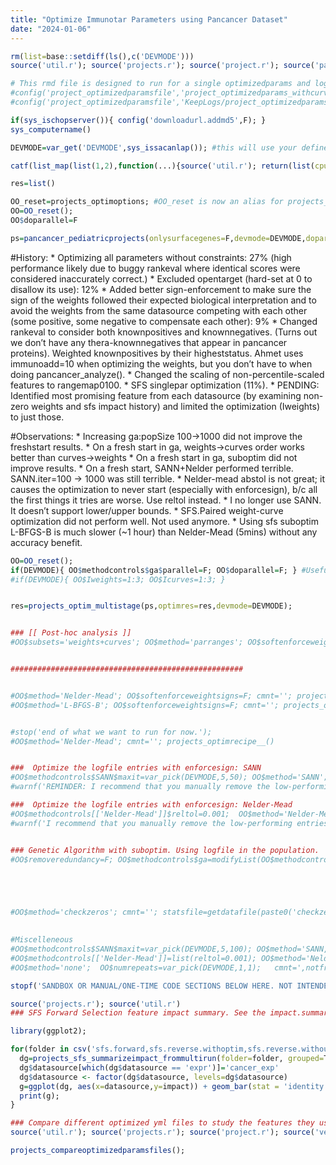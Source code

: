 ```yaml
---
title: "Optimize Immunotar Parameters using Pancancer Dataset"
date: "2024-01-06"
---
```

```r
rm(list=base::setdiff(ls(),c('DEVMODE')))
source('util.r'); source('projects.r'); source('project.r'); source('pancancer.r'); source('optim.r')

# This rmd file is designed to run for a single optimizedparams and log file. Don't change it half-way this Rmd file. When you are running other analysis, you may need to config_reset() to switch b ack to the default files.
#config('project_optimizedparamsfile','project_optimizedparams_withcurves.yml');
#config('project_optimizedparamsfile','KeepLogs/project_optimizedparams_withcurves.yml');

if(sys_ischopserver()){ config('downloadurl.addmd5',F); }
sys_computername()

DEVMODE=var_get('DEVMODE',sys_issacanlap()); #this will use your defined DEVMODE; and T if not defined. Don't change the default here. Only set DEVMODE=... in the Console.

catf(list_map(list(1,2),function(...){source('util.r'); return(list(cpu=sys_cpuinfo(),ram=sys_raminfo()));},list(doparallel=T))[[1]])

res=list()

OO_reset=projects_optimoptions; #OO_reset is now an alias for projects_optimoptions(). You can use either.
OO=OO_reset();
OO$doparallel=F

ps=pancancer_pediatricprojects(onlysurfacegenes=F,devmode=DEVMODE,doparallel=OO$doparallel,immunoadd=10);
```

#History:
* Optimizing all parameters without constraints: 27% (high performance likely due to buggy rankeval where identical scores were considered inaccurately correct.)
* Excluded opentarget (hard-set at 0 to disallow its use): 12%
* Added better sign-enforcement to make sure the sign of the weights followed their expected biological interpretation and to avoid the weights from the same datasource competing with each other (some positive, some negative to compensate each other): 9%
* Changed rankeval to consider both knownpositives and knownnegatives. (Turns out we don't have any thera-knownnegatives that appear in pancancer proteins). Weighted knownpositives by their higheststatus. Ahmet uses immunoadd=10 when optimizing the weights, but you don't have to when doing pancancer_analyze().
* Changed the scaling of non-percentile-scaled features to rangemap0100.
* SFS singlepar optimization (11%).
* PENDING: Identified most promising feature from each datasource (by examining non-zero weights and sfs impact history) and limited the optimization (Iweights) to just those.


#Observations:
* Increasing ga:popSize 100->1000 did not improve the freshstart results.
* On a fresh start in ga, weights->curves order works better than curves->weights
* On a fresh start in ga, suboptim did not improve results.
* On a fresh start, SANN+Nelder performed terrible. SANN.iter=100 -> 1000 was still terrible.
* Nelder-mead abstol is not great; it causes the optimization to never start (especially with enforcesign), b/c all the first things it tries are worse. Use reltol instead.
* I no longer use SANN. It doesn't support lower/upper bounds.
* SFS.Paired weight-curve optimization did not perform well. Not used anymore.
* Using sfs suboptim L-BFGS-B is much slower (~1 hour) than Nelder-Mead (5mins) without any accuracy benefit.


```r
OO=OO_reset();
if(DEVMODE){ OO$methodcontrols$ga$parallel=F; OO$doparallel=F; } #Useful when debugging. Commenting this line out will revert back to T (b/c of OO_reset())
#if(DEVMODE){ OO$Iweights=1:3; OO$Icurves=1:3; }


res=projects_optim_multistage(ps,optimres=res,devmode=DEVMODE);


### [[ Post-hoc analysis ]]
#OO$subsets='weights+curves'; OO$method='parranges'; OO$softenforceweightsigns=F; cmnt=''; OO$numrepeats=1; res=projects_optimrecipe__(res);


####################################################


#OO$method='Nelder-Mead'; OO$softenforceweightsigns=F; cmnt=''; projects_optimrecipe__()
#OO$method='L-BFGS-B'; OO$softenforceweightsigns=F; cmnt=''; projects_optimrecipe__()


#stop('end of what we want to run for now.');
#OO$method='Nelder-Mead'; cmnt=''; projects_optimrecipe__()


###  Optimize the logfile entries with enforcesign: SANN
#OO$methodcontrols$SANN$maxit=var_pick(DEVMODE,5,50); OO$method='SANN'; OO$optimizelogfile=T; cmnt='';  projects_optimrecipe__()
#warnf('REMINDER: I recommend that you manually remove the low-performing entries after this SANN optimization.');

###  Optimize the logfile entries with enforcesign: Nelder-Mead
#OO$methodcontrols[['Nelder-Mead']]$reltol=0.001;  OO$method='Nelder-Mead'; OO$optimizelogfile=T; cmnt=''; projects_optimrecipe__()
#warnf('I recommend that you manually remove the low-performing entries after this optimization.');


### Genetic Algorithm with suboptim. Using logfile in the population.
#OO$removeredundancy=F; OO$methodcontrols$ga=modifyList(OO$methodcontrols$ga, list(optim=F, popSize=var_pick(DEVMODE,5,90), stalerun=20, loadlogpopulation=T)); OO$method='ga,Nelder-Mead'; OO$numrepeats=var_pick(DEVMODE,1,5);   cmnt=''; projects_optimrecipe__();





#OO$method='checkzeros'; cmnt=''; statsfile=getdatafile(paste0('checkzeros_stats_noopentarget',var_pick(DEVMODE,'.devel',''),'.xlsx')); stopfif(io_isfileandnotempty(statsfile),'You must manually remove (or rename for backup) the stats file [ %s ] before running this code.',statsfile); res=projects_optimrecipe__(); data_writefile(res$stats,statsfile)
  

#Miscelleneous
#OO$methodcontrols$SANN$maxit=var_pick(DEVMODE,5,100); OO$method='SANN,Nelder-Mead'; OO$numrepeats=var_pick(DEVMODE,1,3);   cmnt=',notfresh,noopentarget';
#OO$methodcontrols[['Nelder-Mead']]=list(reltol=0.001); OO$method='Nelder-Mead'; OO$numrepeats=var_pick(DEVMODE,1,1);   cmnt=',notfresh,noopentarget';
#OO$method='none';  OO$numrepeats=var_pick(DEVMODE,1,1);   cmnt=',notfresh,noopentarget'; projects_optimrecipe__()


```













```r
stopf('SANDBOX OR MANUAL/ONE-TIME CODE SECTIONS BELOW HERE. NOT INTENDED FOR Run-All.')
```


```r
source('projects.r'); source('util.r')
### SFS Forward Selection feature impact summary. See the impact.summary.xlsx in each of these folders.

library(ggplot2);

for(folder in csv('sfs.forward,sfs.reverse.withoptim,sfs.reverse.withoutoptim')){
  dg=projects_sfs_summarizeimpact_frommultirun(folder=folder, grouped=T,overwrite=F)
  dg$datasource[which(dg$datasource == 'expr')]='cancer_exp'
  dg$datasource <- factor(dg$datasource, levels=dg$datasource)
  g=ggplot(dg, aes(x=datasource,y=impact)) + geom_bar(stat = 'identity',color='black', fill='darkgrey') + ggtitle(folder) + theme_classic() + ylab("MAP Score Impact") + theme(axis.text.x=element_text(angle = 90, hjust=0.95,vjust=0.2)) + theme(text = element_text(size=20,family = "Times New Roman"), legend.position = "none") + xlab('') + ggtitle('');
  print(g);
}

```



```r
### Compare different optimized yml files to study the features they use
source('util.r'); source('projects.r'); source('project.r'); source('vec_rescale.r')

projects_compareoptimizedparamsfiles();

```

